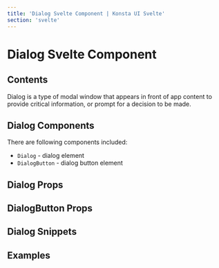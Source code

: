 ```yaml
---
title: 'Dialog Svelte Component | Konsta UI Svelte'
section: 'svelte'
---
```



# Dialog Svelte Component

## Contents

Dialog is a type of modal window that appears in front of app content to provide critical information, or prompt for a decision to be made.

## Dialog Components

There are following components included:

- `Dialog` - dialog element
- `DialogButton` - dialog button element

## Dialog Props

<DialogProps />

## DialogButton Props

<DialogButtonProps />

## Dialog Snippets

<DialogSlots />

## Examples

<DialogExample />
